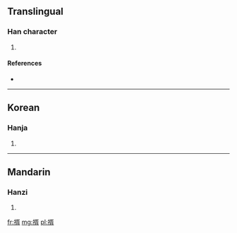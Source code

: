 ==Translingual==

===Han character===
{{Han char|rn=64|rad=手|as=09|sn=12|four=5702<sub>7</sub>|canj=手弓人月 (QNOB)}}

# {{defn|Han|sort=手09}}

====References====
* {{Han ref|kx=0443.030|dkj=12362|dj=0794.050|hdz=31926.060|uh=63DF|ud=25567|bh=D963|bd=55651}}

----

==Korean==

===Hanja===
{{ko-hanja|hangeul=서|eumhun=|rv=seo|mr=sŏ|y=se}}

# {{defn|lang=ko|sort=手09}}

----

==Mandarin==

===Hanzi===
{{cmn-hanzi|pin=[[xū]] ([[xu1]])|wg=hsü<sup>1</sup>}}

# {{defn|lang=cmn|sort=手09}}

[[fr:揟]]
[[mg:揟]]
[[pl:揟]]